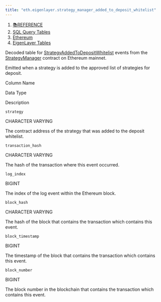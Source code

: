 ```yaml
---
title: "eth.eigenlayer.strategy_manager_added_to_deposit_whitelist"
---
```


1. [📚REFERENCE](/reference)
2. [SQL Query Tables](/reference/sql-query-tables)
3. [Ethereum](/reference/sql-query-tables/ethereum)
4. [EigenLayer Tables](/reference/sql-query-tables/ethereum/eigenlayer-tables)

Decoded table for [StrategyAddedToDepositWhitelist](https://github.com/Layr-Labs/eigenlayer-contracts/blob/e80a45c5595dd7d2e31e06c021bad2ca7db0abc7/src/contracts/core/StrategyManager.sol#L85) events from the [StrategyManager](https://etherscan.io/address/0x858646372cc42e1a627fce94aa7a7033e7cf075a) contract on Ethereum mainnet.

Emitted when a strategy is added to the approved list of strategies for deposit.

Column Name

Data Type

Description

`strategy`

CHARACTER VARYING

The contract address of the strategy that was added to the deposit whitelist.

`transaction_hash`

CHARACTER VARYING

The hash of the transaction where this event occurred.

`log_index`

BIGINT

The index of the log event within the Ethereum block.

`block_hash`

CHARACTER VARYING

The hash of the block that contains the transaction which contains this event.

`block_timestamp`

BIGINT

The timestamp of the block that contains the transaction which contains this event.

`block_number`

BIGINT

The block number in the blockchain that contains the transaction which contains this event.
